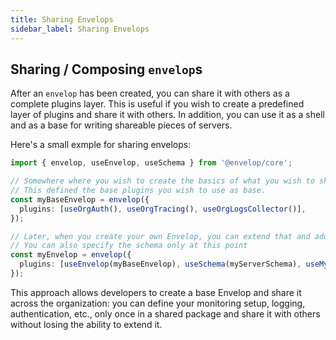 ```yaml
---
title: Sharing Envelops
sidebar_label: Sharing Envelops
---
```


## Sharing / Composing `envelop`s

After an `envelop` has been created, you can share it with others as a complete plugins layer. This is useful if you wish to create a predefined layer of plugins and share it with others. In addition, you can use it as a shell and as a base for writing shareable pieces of servers.

Here's a small exmple for sharing envelops:

```ts
import { envelop, useEnvelop, useSchema } from '@envelop/core';

// Somewhere where you wish to create the basics of what you wish to share
// This defined the base plugins you wish to use as base.
const myBaseEnvelop = envelop({
  plugins: [useOrgAuth(), useOrgTracing(), useOrgLogsCollector()],
});

// Later, when you create your own Envelop, you can extend that and add custom plugins.
// You can also specify the schema only at this point
const myEnvelop = envelop({
  plugins: [useEnvelop(myBaseEnvelop), useSchema(myServerSchema), useMyCustomPlugin()],
});
```

This approach allows developers to create a base Envelop and share it across the organization: you can define your monitoring setup, logging, authentication, etc., only once in a shared package and share it with others without losing the ability to extend it.

